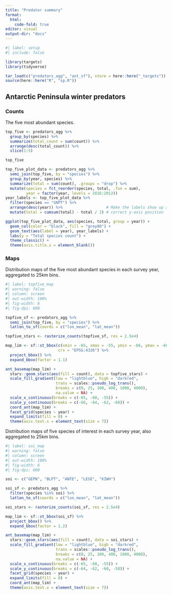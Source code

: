```yaml
---
title: "Predator summary"
format:
  html:
    code-fold: true
editor: visual
output-dir: "docs"
---
```


```r
#| label: setup
#| include: false

library(targets)
library(tidyverse)

tar_load(c("predators_agg", "ant_sf"), store = here::here("_targets"))
source(here::here("R", "sp.R"))
```

## Antarctic Peninsula winter predators

### Counts

The five most abundant species.

```r

top_five <- predators_agg %>% 
  group_by(species) %>% 
  summarize(total_count = sum(count)) %>% 
  arrange(desc(total_count)) %>%
  slice(1:5)

top_five
```

```r

top_five_plot_data <- predators_agg %>% 
  semi_join(top_five, by = "species") %>% 
  group_by(year, species) %>% 
  summarize(total = sum(count), .groups = "drop") %>% 
  mutate(species = fct_reorder(species, total, .fun = sum),
         year = factor(year, levels = 2016:2012))
year_labels <- top_five_plot_data %>% 
  filter(species == "SNPT") %>% 
  arrange(desc(year)) %>%                   # Make the labels show up at
  mutate(total = cumsum(total) - total / 2) # correct y-axis position

ggplot(top_five_plot_data, aes(species, total, group = year)) +
  geom_col(color = "black", fill = "grey80") +
  geom_text(aes(label = year), year_labels) +
  labs(y = "Total species count") +
  theme_classic() +
  theme(axis.title.x = element_blank())
```

### Maps

Distribution maps of the five most abundant species in each survey year, aggregated to 25km bins.

```r
#| label: topfive_map
#| warning: false
#| column: screen
#| out-width: 100%
#| fig-width: 6
#| fig-dpi: 600

topfive_sf <- predators_agg %>% 
  semi_join(top_five, by = "species") %>% 
  latlon_to_sf(coords = c("lon_mean", "lat_mean"))

topfive_stars <- rasterize_counts(topfive_sf, res = 2.5e4)

map_lim <- sf::st_bbox(c(xmin = -65, xmax = -55, ymin = -66, ymax = -60),
                       crs = "EPSG:4326") %>% 
  project_bbox() %>% 
  expand_bbox(factor = 1.1)

ant_basemap(map_lim) +
  stars::geom_stars(aes(fill = count), data = topfive_stars) +
  scale_fill_gradient(low = "lightblue", high = "darkred",
                      trans = scales::pseudo_log_trans(),
                      breaks = c(0, 25, 100, 400, 1000, 4000),
                      na.value = NA) +
  scale_x_continuous(breaks = c(-65, -60, -55)) +
  scale_y_continuous(breaks = c(-66, -64, -62, -60)) +
  coord_ant(map_lim) +
  facet_grid(species ~ year) +
  expand_limits(fill = 0) +
  theme(axis.text.x = element_text(size = 7))
```

Distribution maps of five species of interest in each survey year, also aggregated to 25km bins.

```r
#| label: soi_map
#| warning: false
#| column: screen
#| out-width: 100%
#| fig-width: 6
#| fig-dpi: 600

soi <- c("GEPN", "BLPT", "ANTE", "LESE", "KIWH")

soi_sf <- predators_agg %>% 
  filter(species %in% soi) %>% 
  latlon_to_sf(coords = c("lon_mean", "lat_mean"))

soi_stars <- rasterize_counts(soi_sf, res = 2.5e4)

map_lim <- sf::st_bbox(soi_sf) %>% 
  project_bbox() %>% 
  expand_bbox(factor = 1.2)

ant_basemap(map_lim) +
  stars::geom_stars(aes(fill = count), data = soi_stars) +
  scale_fill_gradient(low = "lightblue", high = "darkred",
                      trans = scales::pseudo_log_trans(),
                      breaks = c(0, 25, 100, 400, 1000, 4000),
                      na.value = NA) +
  scale_x_continuous(breaks = c(-65, -60, -55)) +
  scale_y_continuous(breaks = c(-64, -62, -60, -58)) +
  facet_grid(species ~ year) +
  expand_limits(fill = 0) +
  coord_ant(map_lim) +
  theme(axis.text.x = element_text(size = 7))
```
